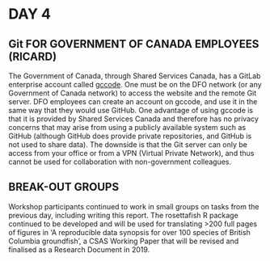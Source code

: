 # DAY 4

## Git FOR GOVERNMENT OF CANADA EMPLOYEES (RICARD)

The Government of Canada, through Shared Services Canada, has a GitLab
enterprise account called [gccode](https://gccode.ssc-spc.gc.ca "gccode
homepage").  One must be on the DFO network (or any Government of Canada
network) to access the website and the remote Git server.  DFO employees can
create an account on gccode, and use it in the same way that they would use
GitHub.  One advantage of using gccode is that it is provided by Shared Services
Canada and therefore has no privacy concerns that may arise from using a
publicly available system such as GitHub (although GitHub does provide private
repositories, and GitHub is not used to share data).
The downside is that the Git server
can only be access from your office or from a VPN (Virtual Private Network), and
thus
cannot be used for collaboration with non-government colleagues.

## BREAK-OUT GROUPS

Workshop participants continued to work in small groups on tasks from the
previous day, including writing this report. The rosettafish R package continued
to be developed and will be used for translating >200 full pages of 
figures in 'A reproducible data synopsis for over 100 species of British
Columbia groundfish', a CSAS Working Paper that will be revised and finalised as
a Research Document in 2019.
